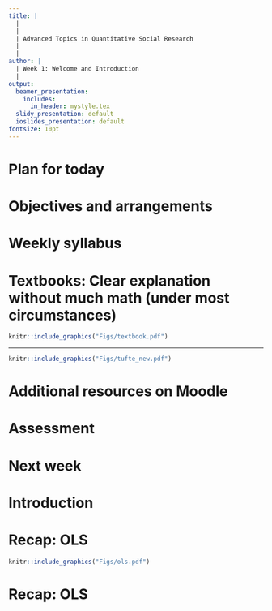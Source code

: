 ```yaml
---
title: |
  |
  |
  | Advanced Topics in Quantitative Social Research
  |
  |
author: |
  | Week 1: Welcome and Introduction
  |
output:
  beamer_presentation:
    includes:
      in_header: mystyle.tex
  slidy_presentation: default
  ioslides_presentation: default
fontsize: 10pt
---
```


# Plan for today

\begin{itemize}
	\item \textbf{Module overview}
	\vspace{0.1cm}
	\begin{itemize}
		\item Objectives and arrangements
		\item Syllabus: Readings and tutorials
		\item Assessment and presentations (Week 11)
	\end{itemize}
	\vspace{0.3cm}
	\item \textbf{Introduction}: Tell us about yourself
	\vspace{0.3cm}
	\item \textbf{Exercise}: A quick recap on OLS (and will be continued in Week 2)
\end{itemize}

# Objectives and arrangements

\begin{itemize}
	\item Advanced Quants covers a selection of topics on \textbf{model-} (Weeks 2-4) and \textbf{design-}based (Weeks 7-10) statistical inference
	\vspace{0.2cm}
	\item Students are expected to be familiar with \textbf{multiple linear regression} and \textbf{basic \texttt{R} programming} before they join
	\vspace{0.2cm}
	\item The weekly syllabus is \textbf{tentative} and can be adjusted depending on students' progress 
	\vspace{0.2cm}
	\item The 90- to 120-min in-person tutorials will be used to
	\vspace{0.1cm}
	\begin{itemize}
		\item Answer your questions about the readings and recorded lectures
		\item Give you the chance to implement the analysis in \texttt{R}
		\item Help you prepare for the final project (Weeks 5 and 11)
	\end{itemize}
\end{itemize}

# Weekly syllabus

\begin{itemize}
	\item \textbf{Week 1}: Introduction
	\item \textbf{Weeks 2-4}: Generalized linear model
	\begin{itemize}
		\item Week 2: From OLS to GLM
		\item Week 3: Logit regression
		\item Week 4: Multilevel modeling
	\end{itemize}
	\item \textbf{Weeks 5}: Final analytical project
	\item \textbf{Weeks 7-10}: Applied causal inference
	\begin{itemize}
		\item Selection on the observables (matching)
		\item Regression discontinuity design
		\item Instrumental variable
		\item Difference-in-difference
	\end{itemize}
	\item \textbf{Week 11}: Looking beyond adv quants
\end{itemize}

# Textbooks: Clear explanation without much math (under most circumstances)

\vspace{0.2cm}
```r
knitr::include_graphics("Figs/textbook.pdf")
```

---

\vspace{0.2cm}
```r
knitr::include_graphics("Figs/tufte_new.pdf")
```

# Additional resources on Moodle

\begin{itemize}
	\item You can find a variety of additional/supplementary resources -- the key principle is to be \textbf{selectively thorough}
	\vspace{0.2cm}
	\begin{itemize}
		\item Supplementary textbooks: Use them when you find the main text is not clear; feel free to discuss with me if you are interested in purchasing any of them
		\vspace{0.1cm}
		\item Mathematics refresher: Review key math concepts and terms, especially \textbf{basic algebra}, if necessary; \textbf{Khan Academy} is a good start
		\vspace{0.1cm}
		\item R Programming: Help yourself when you have a hard time; pick one of the books and use the online community (e.g., \textbf{R-bloggers} and \textbf{Stack Overflow}) to keep yourself updated
		\vspace{0.1cm}
		\item Podcasts: Get a sense of how professional quant social researchers present and discuss their work
	\end{itemize}
\end{itemize}

# Assessment

\begin{itemize}
	\item \textbf{Exercises I and II} (20\%): Students will complete \textbf{two short data analytical exercises} based on the weekly tutorials
	\vspace{1cm}
	\item \textbf{Final project} (60\%): Students will complete \textbf{a quantitative research note of about 4,000 words}, excluding footnotes, bibliography, and appendices (R script and supplementary information). More details will be discussed in \textbf{Week 5}
\end{itemize}

# Next week

\begin{itemize}
	\item We will review OLS and discuss why we need GLM (non-linear multiple regression)
	\vspace{0.5cm}
	\item Before you come to class
	\vspace{0.2cm}
	\begin{itemize}
		\item Install \textit{R} and \textit{RStudio} on your laptop and bring it to class
		\item Read the assigned chapters (either \textit{Beyond Multiple Linear Regression} OR \textit{The Effect})
		\item Watch the recorded lecture (uploaded on Thursday or Friday)
	\end{itemize}
\end{itemize}

# Introduction

\begin{itemize}
	\item Please share your name, course, and subject area (e.g., political science) with us
	\vspace{0.4cm}
	\item Please share your experiences with quant social research. What are some of the most rewarding and/or challenging moments?
	\vspace{0.4cm}
	\item Please share your potential research ideas for the final project. Any datasets you plan to study? We will continue the discussion on your research ideas in Week 5
\end{itemize}

# Recap: OLS

\vspace{0.2cm}
```r
knitr::include_graphics("Figs/ols.pdf")
```

# Recap: OLS

\begin{itemize}
	\item Go through the \textbf{two-dimensional scatterplot}; locate and define/explain the following concepts:
	\vspace{0.1cm}
	\begin{itemize}
		\item Explanatory and dependent variables
		\item Data point or individual observation
		\item Fitted line (intercept and slope)
		\item Residuals and goodness-of-fit
		\item Model specification
	\end{itemize}
	\vspace{0.5cm}
	\item What is the idea behind the name of ordinary least squares (OLS)?
\end{itemize}
